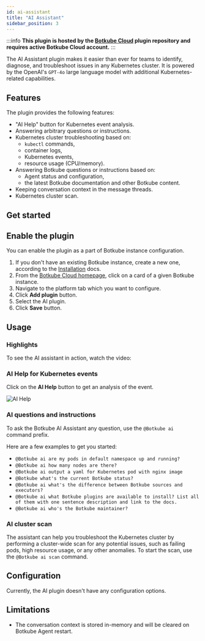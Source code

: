 ```yaml
---
id: ai-assistant
title: "AI Assistant"
sidebar_position: 3
---
```


:::info
**This plugin is hosted by the [Botkube Cloud](https://app.botkube.io) plugin repository and requires active Botkube Cloud account.**
:::

The AI Assistant plugin makes it easier than ever for teams to identify, diagnose, and troubleshoot issues in any Kubernetes cluster. It is powered by the OpenAI's `GPT-4o` large language model with additional Kubernetes-related capabilities.

## Features

The plugin provides the following features:

- "AI Help" button for Kubernetes event analysis.
- Answering arbitrary questions or instructions.
- Kubernetes cluster troubleshooting based on:
  - `kubectl` commands,
  - container logs,
  - Kubernetes events,
  - resource usage (CPU/memory).
- Answering Botkube questions or instructions based on:
  - Agent status and configuration,
  - the latest Botkube documentation and other Botkube content.
- Keeping conversation context in the message threads.
- Kubernetes cluster scan.

## Get started

## Enable the plugin

You can enable the plugin as a part of Botkube instance configuration.

1. If you don't have an existing Botkube instance, create a new one, according to the [Installation](../installation/slack/index.md) docs.
2. From the [Botkube Cloud homepage](https://app.botkube.io), click on a card of a given Botkube instance.
3. Navigate to the platform tab which you want to configure.
4. Click **Add plugin** button.
5. Select the AI plugin.
6. Click **Save** button.

## Usage

### Highlights

To see the AI assistant in action, watch the video:


<ReactPlayer controls url="https://www.youtube.com/watch?v=VzXUL7rch-4" />

### AI Help for Kubernetes events

Click on the **AI Help** button to get an analysis of the event.

![AI Help](./assets/ai-help-usage.png "AI Help")

### AI questions and instructions

To ask the Botkube AI Assistant any question, use the `@Botkube ai` command prefix.

Here are a few examples to get you started:

- `@Botkube ai are my pods in default namespace up and running?`
- `@Botkube ai how many nodes are there?`
- `@Botkube ai output a yaml for Kubernetes pod with nginx image`
- `@Botkube what's the current Botkube status?`
- `@Botkube ai what's the difference between Botkube sources and executors?`
- `@Botkube ai what Botkube plugins are available to install? List all of them with one sentence description and link to the docs.`
- `@Botkube ai who's the Botkube maintainer?`

### AI cluster scan

The assistant can help you troubleshoot the Kubernetes cluster by performing a cluster-wide scan for any potential issues,
such as failing pods, high resource usage, or any other anomalies. To start the scan, use the `@Botkube ai scan` command.

## Configuration

Currently, the AI plugin doesn't have any configuration options.

## Limitations

- The conversation context is stored in-memory and will be cleared on Botkube Agent restart.
